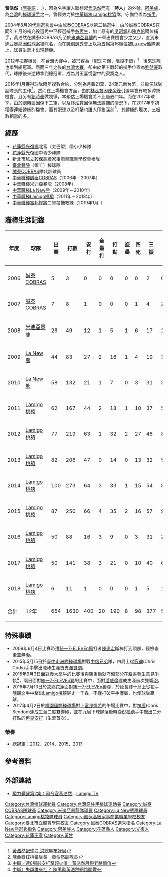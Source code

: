 {{Infobox CPBL player
|name=黃浩然
|image=2008LeisureTaiwan Day2 Action Life Hao-ran Huang.jpg
|width=300
|position=二軍投捕教練
|team=富邦悍將
|number=27
|bats=右
|throws=右
|birthdate={{birth_date_and_age|1982|2|13|mf=y}}
|birthplace={{TWN}}[[花蓮縣|花蓮縣]][[光復鄉|光復鄉]]
|debutdate=7月1日
|debutyear=2006年
|debutteam=誠泰COBRAS
|statyear=2018年球季
|stat1label=打擊率
|stat1value=0.245
|stat2label=全壘打
|stat2value=20
|stat3label=打點
|stat3value=190
|stat4label=盜壘
|stat4value=8
|awards=<nowiki></nowiki>
*中華職棒年度總冠軍：2012、2014、2015、2017、2018
*[[中華職棒金手套獎|中華職棒金手套獎]]（捕手）：2014
*[[中華職棒明星賽|中華職棒明星賽]]：2011、2012、2013、2014、2015、2016
|teams=<nowiki></nowiki>
*[[誠泰COBRAS|誠泰COBRAS]]（2006年－2007年）
*[[米迪亞暴龍|米迪亞暴龍]]（2008年）
*[[La_New熊|La New熊]]（2009年－2010年）
*[[Lamigo桃猿|Lamigo桃猿]]（2011年－2018年）
'''教練時期'''
*[[富邦悍將|富邦悍將]]二軍投捕教練（2020年－）
}}

'''黃浩然'''（[[阿美語|阿美語]]：{{lang|ami|'''Namoh Kaeda'''}}，{{bd|1982年|2月13日|||catIdx=Huang黃}}），因為名字讓人聯想起[[孟浩然|孟浩然]]而有「'''詩人'''」的外號，[[阿美族|阿美族]]，為[[台灣|台灣]]的[[棒球|棒球]][[選手|選手]]之一，曾經效力於[[中華職棒|中華職棒]][[Lamigo桃猿|Lamigo桃猿]]隊，守備位置為[[捕手|捕手]]。

2004年8月的[[中華職棒歷年選秀會#職棒十五年（2004年）|代訓選秀會]]中由[[誠泰COBRAS|誠泰COBRAS]]以第二輪選中。由於誠泰COBRAS在同年五月的補充役選秀中已經選捕手[[翁再生|翁再生]]，加上原有的[[吳昭輝|吳昭輝]]和[[陳克帆|陳克帆]]兩位捕手，黃浩然在誠泰COBRAS乃至於[[米迪亞暴龍|米迪亞暴龍]]的一軍出賽機會少之又少，直到米迪亞暴龍因[[2008年中華職棒假球事件|假球案]]被除名，而在[[中華職棒歷年選秀會#職棒二十年（2009年）|特別選秀會]]上以第五輪第16順位被[[La_new熊|La new熊]]隊選上，球員生涯才出現轉機。

2012年把握機會，在[[2012年中華職棒總冠軍賽|台灣大賽]]中，被形容為「配球刁鑽，阻殺不錯」<ref>[http://www.appledaily.com.tw/appledaily/article/sports/20121017/34579583/ 黃浩然配球刁 洪總早布好局]</ref>，後來球隊也拿到總冠軍。然而三年之後的[[2015年中華職棒總冠軍賽|台灣大賽]]，卻由於第五戰起的捕手位置為[[劉時豪|劉時豪]]取代，球隊後來逆轉拿到總冠軍，成為封王喜悅當中的寂寞之人。

2016年1月獲得球隊兩年複數合約，分別為月薪21萬、24萬元新台幣，並擔任球隊副隊長的工作<ref>[http://www.appledaily.com.tw/realtimenews/article/new/20160225/803280/ 陳金鋒扛桃猿隊長　黃浩然副隊長]</ref>。然而在上場機會方面，由於[[林泓育|林泓育]]因[[陳金鋒|陳金鋒]]引退年會有較多蹲捕機會，且另有[[劉時豪|劉時豪]]做競爭，本預估上場機會將不比過去四年。而在2017年球季，由於[[劉時豪|劉時豪]]因傷下二軍，以及[[林泓育|林泓育]]因傷無法蹲捕的情況下，在2017年季初獲得連續蹲捕的機會，而其配球以及打擊也讓人印象深刻<ref>[http://www.setn.com/m/news.aspx?newsid=254060 中職／連8場敲安打擊超火燙　黃浩然展現老將價值 ]</ref>，其蹲捕的場次，[[三振|三振]]數相當的多。

==經歷==
*[[花蓮縣|花蓮縣]][[光復鄉|光復鄉]]北富（太巴塱）國小少棒隊
*[[花蓮縣|花蓮縣]]光復國中青少棒隊
*[[新北市私立穀保高級家事商業職業學校|新北市私立穀保高級家事商業職業學校]]青棒隊
*[[臺北市立大學天母校區|臺北體院]]（榮工）棒球隊
*[[誠泰COBRAS|誠泰COBRAS]]隊代訓球員
*[[中華職棒|中華職棒]][[誠泰COBRAS|誠泰COBRAS]]（2006年－2007年）
*[[中華職棒|中華職棒]][[米迪亞暴龍|米迪亞暴龍]]（2008年）
*[[中華職棒|中華職棒]][[La_New熊|La New熊]]（2009年－2010年）
*[[中華職棒|中華職棒]][[Lamigo桃猿|Lamigo桃猿]]（2011年－2018年）
*[[中華職棒|中華職棒]][[富邦悍將|富邦悍將]]二軍投捕教練（2019年1月-）

==職棒生涯記錄==
{|border=1 width="800px"
!年度!!球隊!!出賽!!打數!!安打!!全壘打!!打點!!盜壘!!四死!!三振!!壘打數!!雙殺打!!打擊率!!上壘率!!長打率!!OPS 
|- align=center
|2006||[[誠泰COBRAS|誠泰COBRAS]]||5||3||0||0||0||0||0||2||0||0||0.000||0.000||0.000||0.000
|- align=center
|2007||[[誠泰COBRAS|誠泰COBRAS]]||7||8||1||0||0||0||1||4||2||0||0.125||0.222||0.250||0.472
|- align=center
|2008||[[米迪亞暴龍|米迪亞暴龍]]||26||49||12||1||5||1||6||17||16||1||0.245||0.327||0.327||0.654
|- align=center
|2009||[[La_New熊|La New熊]]||44||83||27||2||16||1||4||19||39||3||0.325||0.348||0.470||0.818
|- align=center
|2010||[[La_New熊|La New熊]]||58||132||21||1||7||0||3||31||30||2||0.159||0.176||0.227||0.403
|- align=center
|2011||[[Lamigo桃猿|Lamigo桃猿]]||62||167||44||2||18||1||10||37||59||6||0.263||0.305||0.353||0.658
|- align=center
|2012||[[Lamigo桃猿|Lamigo桃猿]]||77||219||63||1||32||2||27||48||85||3||0.288||0.360||0.388||0.748
|- align=center
|2013||[[Lamigo桃猿|Lamigo桃猿]]||82||206||47||0||14||0||13||32||56||5||0.228||0.274||0.272||0.546
|- align=center 
|2014||[[Lamigo桃猿|Lamigo桃猿]]||100||273||64||3||33||1||15||54||89||4||0.234||0.271||0.326||0.597
|- align=center 
|2015||[[Lamigo桃猿|Lamigo桃猿]]||87||250||66||4||35||2||16||57||92||6||0.264||0.306||0.368||0.674
|- align=center
|2016||[[Lamigo桃猿|Lamigo桃猿]]||50||88||16||3||9||0||3||31||28||3||0.182||0.209||0.318||0.527
|- align=center
|2017||[[Lamigo桃猿|Lamigo桃猿]]||50||141||38||3||21||0||10||40||60||2||0.270||0.314||0.426||0.740
|- align=center
|2018||[[Lamigo桃猿|Lamigo桃猿]]||6||11||1||0||0||0||1||5||1||0||0.091||0.167||0.091||－
|- align=center style="background:#069;color:#FFFFFF" align=middle
!合計!!12年!!654!!1630!!400!!20!!190!!8!!98!!377!!557!!35!!0.245||0.290||0.342||0.634
|}

==特殊事蹟==
*2009年6月4日比賽時遭[[統一7-ELEVEn獅|統一7-ELEVEn獅]]打者[[陳連宏|陳連宏]]斷棒打到頭部，經檢查後並無礙。
*2015年5月15日於[[臺中市洲際棒球場|臺中市洲際棒球場]]對戰[[中信兄弟|中信兄弟]]隊，四局上從[[寇迪C.C|寇迪]](Chris Cody)手中擊出職棒生涯首支[[滿貫全壘打|滿貫砲]]。
*2015年9月3日面對[[義大犀牛|義大犀牛]]的比賽後與[[陳禹勳|陳禹勳]]就守備部分在[[臉書|臉書]]發生意見爭執<ref>[http://sports.ltn.com.tw/news/breakingnews/1434286 中職》失誤誰來扛？ 陳禹勳黃浩然網路開戰]</ref>，隔日面對[[統一7-ELEVEn獅|統一7-ELEVEn獅]]的比賽中，面對[[潘威倫|潘威倫]]達成生涯首次雙響[[全壘打|砲]]。
*2016年7月13日於故鄉[[花蓮縣立德興棒球場|花蓮]]面對[[統一7-ELEVEn獅|統一7-ELEVEn獅]]隊，於延長賽十局上從投手[[陳韻文|陳韻文]]手中擊出[[Lamigo桃猿|Lamigo桃猿]]隊史一千轟，不僅打破平手僵局，也使球隊贏球。
*2017年4月2日於[[桃園國際棒球場|桃園國際棒球場]]對上[[富邦悍將|富邦悍將]]的午場比賽中，對[[神盾C.S|神盾]](Chris Seddon)達成生涯二度雙響砲，並在九局下球隊落後時從[[倪福德|倪福德]]手中敲出二分打點的[[再見安打|再見安打]]（生涯首次）。

===榮譽===
*[[中華職棒總冠軍賽|總冠軍]]：2012、2014、2015、2017

==參考資料==
{{reflist}}

==外部連結==
{{台灣棒球維基館|黃浩然}}
{{中華職棒球員資料|id=R017|name=黃浩然}}
*[https://www.youtube.com/watch?v=-uPNAX_n9Pc 猿力覺醒第2集：司令官黃浩然]，[[Lamigo_TV|Lamigo TV]]

{{富邦悍將隊球員名單}}
{{Lamigo桃猿2012年中華職棒總冠軍}}
{{Lamigo桃猿2014年中華職棒總冠軍}}
{{Lamigo桃猿2015年中華職棒總冠軍}}
{{Lamigo桃猿2017年中華職棒總冠軍}}

{{DEFAULTSORT:Huang Hao Jan}}
[[Category:台灣棒球運動員|Category:台灣棒球運動員]]
[[Category:台灣原住民棒球運動員|Category:台灣原住民棒球運動員]]
[[Category:誠泰COBRAS隊球員|Category:誠泰COBRAS隊球員]]
[[Category:米迪亞暴龍隊球員|Category:米迪亞暴龍隊球員]]
[[Category:La_New熊隊球員|Category:La New熊隊球員]]
[[Category:Lamigo桃猿隊球員|Category:Lamigo桃猿隊球員]]
[[Category:穀保高級家事商業職業學校校友|Category:穀保高級家事商業職業學校校友]]
[[Category:臺北市立體育學院校友|Category:臺北市立體育學院校友]]
[[Category:誠泰COBRAS選秀指名|Category:誠泰COBRAS選秀指名]]
[[Category:La_New熊選秀指名|Category:La New熊選秀指名]]
[[Category:阿美族人|Category:阿美族人]]
[[Category:花蓮縣人|Category:花蓮縣人]]
[[Category:光復人|Category:光復人]]
[[Category:花蓮王家|Category:花蓮王家]]
[[Category:黃姓|Category:黃姓]]